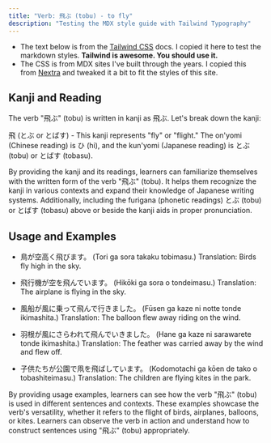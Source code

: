 ```yaml
---
title: "Verb: 飛ぶ (tobu) - to fly"
description: "Testing the MDX style guide with Tailwind Typography"
---
```


<Callout>

- The text below is from the [Tailwind CSS](https://play.tailwindcss.com/uj1vGACRJA?layout=preview) docs. I copied it here to test the markdown styles. **Tailwind is awesome. You should use it.**
- The CSS is from MDX sites I've built through the years. I copied this from [Nextra](https://github.com/shuding/nextra) and tweaked it a bit to fit the styles of this site.

</Callout>


## Kanji and Reading

The verb "飛ぶ" (tobu) is written in kanji as 飛ぶ. Let's break down the kanji:

飛 (とぶ or とばす) - This kanji represents "fly" or "flight." The on'yomi (Chinese reading) is ひ (hi), and the kun'yomi (Japanese reading) is とぶ (tobu) or とばす (tobasu).

By providing the kanji and its readings, learners can familiarize themselves with the written form of the verb "飛ぶ" (tobu). 
It helps them recognize the kanji in various contexts and expand their knowledge of Japanese writing systems. 
Additionally, including the furigana (phonetic readings) とぶ (tobu) or とばす (tobasu) above or beside the kanji aids in proper pronunciation.

## Usage and Examples

- 鳥が空高く飛びます。
  (Tori ga sora takaku tobimasu.)
  Translation: Birds fly high in the sky.

- 飛行機が空を飛んでいます。
  (Hikōki ga sora o tondeimasu.)
  Translation: The airplane is flying in the sky.

- 風船が風に乗って飛んで行きました。
  (Fūsen ga kaze ni notte tonde ikimashita.)
  Translation: The balloon flew away riding on the wind.

- 羽根が風にさらわれて飛んでいきました。
  (Hane ga kaze ni sarawarete tonde ikimashita.)
  Translation: The feather was carried away by the wind and flew off.

- 子供たちが公園で凧を飛ばしています。
  (Kodomotachi ga kōen de tako o tobashiteimasu.)
  Translation: The children are flying kites in the park.

By providing usage examples, learners can see how the verb "飛ぶ" (tobu) is used in different sentences and contexts. These examples showcase the verb's versatility, whether it refers to the flight of birds, airplanes, balloons, or kites. Learners can observe the verb in action and understand how to construct sentences using "飛ぶ" (tobu) appropriately.
